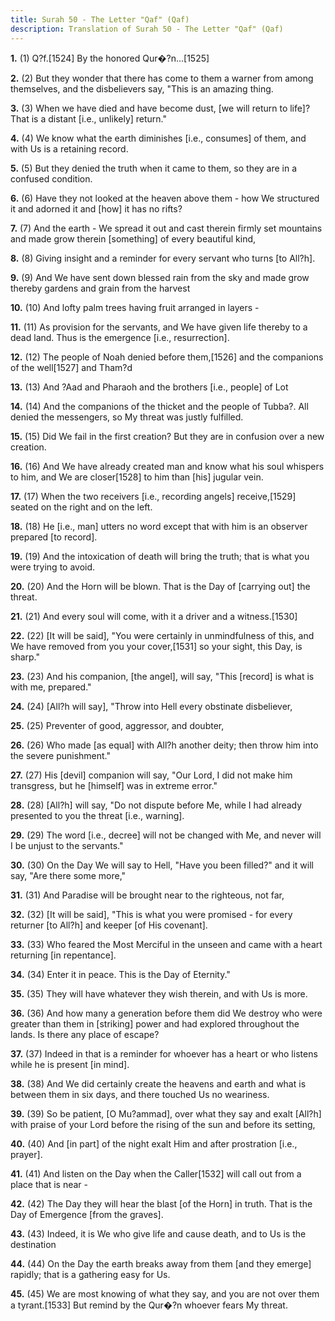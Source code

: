 ```yaml
---
title: Surah 50 - The Letter "Qaf" (Qaf)
description: Translation of Surah 50 - The Letter "Qaf" (Qaf)
---
```


**1.** (1) Q?f.[1524] By the honored Qur�?n...[1525]

**2.** (2) But they wonder that there has come to them a warner from among themselves, and the disbelievers say, "This is an amazing thing.

**3.** (3) When we have died and have become dust, [we will return to life]? That is a distant [i.e., unlikely] return."

**4.** (4) We know what the earth diminishes [i.e., consumes] of them, and with Us is a retaining record.

**5.** (5) But they denied the truth when it came to them, so they are in a confused condition.

**6.** (6) Have they not looked at the heaven above them - how We structured it and adorned it and [how] it has no rifts?

**7.** (7) And the earth - We spread it out and cast therein firmly set mountains and made grow therein [something] of every beautiful kind,

**8.** (8) Giving insight and a reminder for every servant who turns [to All?h].

**9.** (9) And We have sent down blessed rain from the sky and made grow thereby gardens and grain from the harvest

**10.** (10) And lofty palm trees having fruit arranged in layers -

**11.** (11) As provision for the servants, and We have given life thereby to a dead land. Thus is the emergence [i.e., resurrection].

**12.** (12) The people of Noah denied before them,[1526] and the companions of the well[1527] and Tham?d

**13.** (13) And ?Aad and Pharaoh and the brothers [i.e., people] of Lot

**14.** (14) And the companions of the thicket and the people of Tubba?. All denied the messengers, so My threat was justly fulfilled.

**15.** (15) Did We fail in the first creation? But they are in confusion over a new creation.

**16.** (16) And We have already created man and know what his soul whispers to him, and We are closer[1528] to him than [his] jugular vein.

**17.** (17) When the two receivers [i.e., recording angels] receive,[1529] seated on the right and on the left.

**18.** (18) He [i.e., man] utters no word except that with him is an observer prepared [to record].

**19.** (19) And the intoxication of death will bring the truth; that is what you were trying to avoid.

**20.** (20) And the Horn will be blown. That is the Day of [carrying out] the threat.

**21.** (21) And every soul will come, with it a driver and a witness.[1530]

**22.** (22) [It will be said], "You were certainly in unmindfulness of this, and We have removed from you your cover,[1531] so your sight, this Day, is sharp."

**23.** (23) And his companion, [the angel], will say, "This [record] is what is with me, prepared."

**24.** (24) [All?h will say], "Throw into Hell every obstinate disbeliever,

**25.** (25) Preventer of good, aggressor, and doubter,

**26.** (26) Who made [as equal] with All?h another deity; then throw him into the severe punishment."

**27.** (27) His [devil] companion will say, "Our Lord, I did not make him transgress, but he [himself] was in extreme error."

**28.** (28) [All?h] will say, "Do not dispute before Me, while I had already presented to you the threat [i.e., warning].

**29.** (29) The word [i.e., decree] will not be changed with Me, and never will I be unjust to the servants."

**30.** (30) On the Day We will say to Hell, "Have you been filled?" and it will say, "Are there some more,"

**31.** (31) And Paradise will be brought near to the righteous, not far,

**32.** (32) [It will be said], "This is what you were promised - for every returner [to All?h] and keeper [of His covenant].

**33.** (33) Who feared the Most Merciful in the unseen and came with a heart returning [in repentance].

**34.** (34) Enter it in peace. This is the Day of Eternity."

**35.** (35) They will have whatever they wish therein, and with Us is more.

**36.** (36) And how many a generation before them did We destroy who were greater than them in [striking] power and had explored throughout the lands. Is there any place of escape?

**37.** (37) Indeed in that is a reminder for whoever has a heart or who listens while he is present [in mind].

**38.** (38) And We did certainly create the heavens and earth and what is between them in six days, and there touched Us no weariness.

**39.** (39) So be patient, [O Mu?ammad], over what they say and exalt [All?h] with praise of your Lord before the rising of the sun and before its setting,

**40.** (40) And [in part] of the night exalt Him and after prostration [i.e., prayer].

**41.** (41) And listen on the Day when the Caller[1532] will call out from a place that is near -

**42.** (42) The Day they will hear the blast [of the Horn] in truth. That is the Day of Emergence [from the graves].

**43.** (43) Indeed, it is We who give life and cause death, and to Us is the destination

**44.** (44) On the Day the earth breaks away from them [and they emerge] rapidly; that is a gathering easy for Us.

**45.** (45) We are most knowing of what they say, and you are not over them a tyrant.[1533] But remind by the Qur�?n whoever fears My threat.

